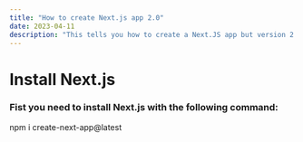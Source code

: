 ```yaml
---
title: "How to create Next.js app 2.0"
date: 2023-04-11
description: "This tells you how to create a Next.JS app but version 2.0"
---
```


# Install Next.js

### Fist you need to install Next.js with the following command:

npm i create-next-app@latest
